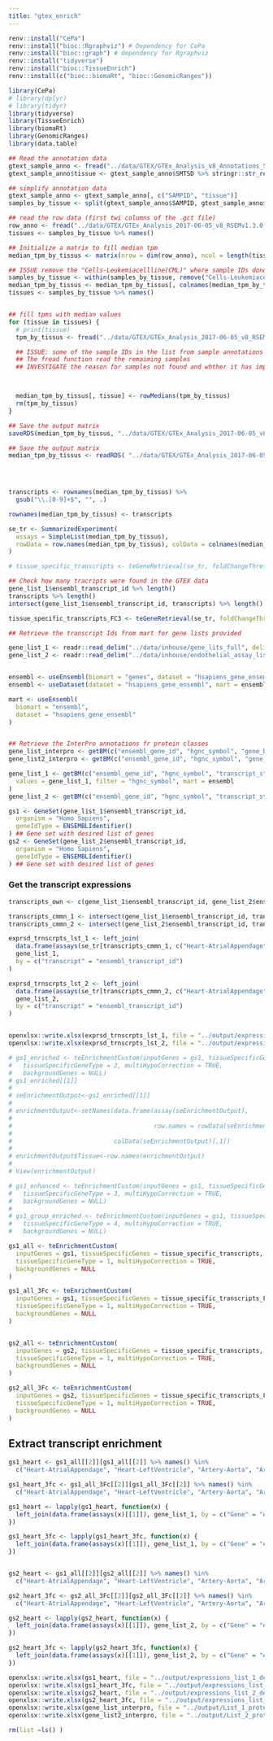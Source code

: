 ```yaml
---
title: "gtex_enrich"
---
```


```r
renv::install("CePa")
renv::install("bioc::Rgraphviz") # Dependency for CePa
renv::install("bioc::graph") # dependency for Rgraphviz
renv::install("tidyverse")
renv::install("bioc::TissueEnrich")
renv::install(c("bioc::biomaRt", "bioc::GenomicRanges"))

```

```r
library(CePa)
# library(dplyr)
# library(tidyr)
library(tidyverse)
library(TissueEnrich)
library(biomaRt)
library(GenomicRanges)
library(data.table)


```

```r
## Read the annotation data
gtext_sample_anno <- fread("../data/GTEX/GTEx_Analysis_v8_Annotations_SampleAttributesDS.txt", sep = "\t") %>% as_tibble()
gtext_sample_anno$tissue <- gtext_sample_anno$SMTSD %>% stringr::str_replace_all(pattern = " ", replacement = "")

## simplify annotation data
gtext_sample_anno <- gtext_sample_anno[, c("SAMPID", "tissue")]
samples_by_tissue <- split(gtext_sample_anno$SAMPID, gtext_sample_anno$tissue)

## read the row data (first twi columns of the .gct file)
row_anno <- fread("../data/GTEX/GTEx_Analysis_2017-06-05_v8_RSEMv1.3.0_transcript_tpm.gct", sep = "\t", skip = 2, header = TRUE, select = c("transcript_id", "gene_id"))
tissues <- samples_by_tissue %>% names()

## Initialize a matrix to fill median tpm
median_tpm_by_tissus <- matrix(nrow = dim(row_anno), ncol = length(tissues), dimnames = list(row_anno$transcript_id, tissues))

## ISSUE remove the "Cells-Leukemiacellline(CML)" where sample IDs donot match the ggct file
samples_by_tissue <- within(samples_by_tissue, remove("Cells-Leukemiacellline(CML)"))
median_tpm_by_tissus <- median_tpm_by_tissus[, colnames(median_tpm_by_tissus) != "Cells-Leukemiacellline(CML)"]
tissues <- samples_by_tissue %>% names()


## fill tpms with median values
for (tissue in tissues) {
  # print(tissue)
  tpm_by_tissus <- fread("../data/GTEX/GTEx_Analysis_2017-06-05_v8_RSEMv1.3.0_transcript_tpm.gct", sep = "\t", skip = 2, header = TRUE, select = samples_by_tissue[[tissue]], nThread = 6) %>% as.matrix()

  ## ISSUE: some of the sample IDs in the list from sample annotations were not for
  ## The fread function read the remaiming samples
  ## INVESTIGATE the reason for samples not found and whther it has implications



  median_tpm_by_tissus[, tissue] <- rowMedians(tpm_by_tissus)
  rm(tpm_by_tissus)
}

## Save the output matrix
saveRDS(median_tpm_by_tissus, "../data/GTEX/GTEx_Analysis_2017-06-05_v8_RSEMv1.3.0_transcript_Mediantpm.RDS")

```

```r
## Save the output matrix
median_tpm_by_tissus <- readRDS( "../data/GTEX/GTEx_Analysis_2017-06-05_v8_RSEMv1.3.0_transcript_Mediantpm.RDS")


 
```

```r

transcripts <- rownames(median_tpm_by_tissus) %>%
  gsub("\\.[0-9]+$", "", .)

rownames(median_tpm_by_tissus) <- transcripts

se_tr <- SummarizedExperiment(
  assays = SimpleList(median_tpm_by_tissus),
  rowData = row.names(median_tpm_by_tissus), colData = colnames(median_tpm_by_tissus)
)

# tissue_specific_transcripts <- teGeneRetrieval(se_tr, foldChangeThreshold = 5, maxNumberOfTissues = 7, expressedGeneThreshold = 1)
```

```r
## Check how many tracripts were found in the GTEX data 
gene_list_1$ensembl_transcript_id %>% length()
transcripts %>% length()
intersect(gene_list_1$ensembl_transcript_id, transcripts) %>% length()
```

```r
tissue_specific_transcripts_FC3 <- teGeneRetrieval(se_tr, foldChangeThreshold = 3, maxNumberOfTissues = 4, expressedGeneThreshold = 1)
```

```r


## Retrieve the transcript Ids from mart for gene lists provided

gene_list_1 <- readr::read_delim("../data/inhouse/gene_lits_full", delim = "\t", show_col_types = FALSE) %>% unlist()
gene_list_2 <- readr::read_delim("../data/inhouse/endothelial_assay_list.txt", delim = "\t", show_col_types = FALSE) %>% unlist()


ensembl <- useEnsembl(biomart = "genes", dataset = "hsapiens_gene_ensembl")
ensembl <- useDataset(dataset = "hsapiens_gene_ensembl", mart = ensembl)

mart <- useEnsembl(
  biomart = "ensembl",
  dataset = "hsapiens_gene_ensembl"
)


## Retrieve the InterPro annotations fr protein classes
gene_list_interpro <- getBM(c("ensembl_gene_id", "hgnc_symbol", "gene_biotype", "interpro", "interpro_short_description", "interpro_description"), values = gene_list_1, filter = "hgnc_symbol", mart = ensembl)
gene_list2_interpro <- getBM(c("ensembl_gene_id", "hgnc_symbol", "gene_biotype", "interpro", "interpro_short_description", "interpro_description"), values = gene_list_2, filter = "hgnc_symbol", mart = ensembl)

gene_list_1 <- getBM(c("ensembl_gene_id", "hgnc_symbol", "transcript_start", "transcript_end", "ensembl_transcript_id", "gene_biotype", "transcript_biotype"),
  values = gene_list_1, filter = "hgnc_symbol", mart = ensembl
)
gene_list_2 <- getBM(c("ensembl_gene_id", "hgnc_symbol", "transcript_start", "transcript_end", "ensembl_transcript_id", "gene_biotype", "transcript_biotype"), values = gene_list_2, filter = "hgnc_symbol", mart = ensembl)

gs1 <- GeneSet(gene_list_1$ensembl_transcript_id,
  organism = "Homo Sapiens",
  geneIdType = ENSEMBLIdentifier()
) ## Gene set with desired list of genes
gs2 <- GeneSet(gene_list_2$ensembl_transcript_id,
  organism = "Homo Sapiens",
  geneIdType = ENSEMBLIdentifier()
) ## Gene set with desired list of genes


```

### Get the transcript expressions

```r
transcripts_own <- c(gene_list_1$ensembl_transcript_id, gene_list_2$ensembl_transcript_id)

transcripts_cmmn_1 <- intersect(gene_list_1$ensembl_transcript_id, transcripts)
transcripts_cmmn_2 <- intersect(gene_list_2$ensembl_transcript_id, transcripts)

exprsd_trnscrpts_lst_1 <- left_join(
  data.frame(assays(se_tr[transcripts_cmmn_1, c("Heart-AtrialAppendage", "Heart-LeftVentricle", "Artery-Aorta", "Artery-Coronary")])[[1]], check.names = TRUE) %>% rownames_to_column(var = "transcript"),
  gene_list_1,
  by = c("transcript" = "ensembl_transcript_id")
)

exprsd_trnscrpts_lst_2 <- left_join(
  data.frame(assays(se_tr[transcripts_cmmn_2, c("Heart-AtrialAppendage", "Heart-LeftVentricle", "Artery-Aorta", "Artery-Coronary")])[[1]], check.names = TRUE) %>% rownames_to_column(var = "transcript"),
  gene_list_2,
  by = c("transcript" = "ensembl_transcript_id")
)


openxlsx::write.xlsx(exprsd_trnscrpts_lst_1, file = "../output/expression_trnscrpts_lst_1_median.xlsx")
openxlsx::write.xlsx(exprsd_trnscrpts_lst_2, file = "../output/expression_trnscrpts_lst_2_median.xlsx")
```

```r
# gs1_enriched <- teEnrichmentCustom(inputGenes = gs1, tissueSpecificGenes = tissue_specific_transcripts,
#   tissueSpecificGeneType = 2, multiHypoCorrection = TRUE,
#   backgroundGenes = NULL)
# gs1_enriched[[1]]
# 
# seEnrichmentOutput<-gs1_enriched[[1]]
# 
# enrichmentOutput<-setNames(data.frame(assay(seEnrichmentOutput),
# 
#                                       row.names = rowData(seEnrichmentOutput)[,1]),
# 
#                            colData(seEnrichmentOutput)[,1])
# 
# enrichmentOutput$Tissue<-row.names(enrichmentOutput)
# 
# View(enrichmentOutput)

```

```r
# gs1_enhanced <- teEnrichmentCustom(inputGenes = gs1, tissueSpecificGenes = tissue_specific_transcripts,
#   tissueSpecificGeneType = 3, multiHypoCorrection = TRUE,
#   backgroundGenes = NULL)
#
# gs1_group_enriched <- teEnrichmentCustom(inputGenes = gs1, tissueSpecificGenes = tissue_specific_transcripts,
#   tissueSpecificGeneType = 4, multiHypoCorrection = TRUE,
#   backgroundGenes = NULL)

gs1_all <- teEnrichmentCustom(
  inputGenes = gs1, tissueSpecificGenes = tissue_specific_transcripts,
  tissueSpecificGeneType = 1, multiHypoCorrection = TRUE,
  backgroundGenes = NULL
)

gs1_all_3Fc <- teEnrichmentCustom(
  inputGenes = gs1, tissueSpecificGenes = tissue_specific_transcripts_FC3,
  tissueSpecificGeneType = 1, multiHypoCorrection = TRUE,
  backgroundGenes = NULL
)


gs2_all <- teEnrichmentCustom(
  inputGenes = gs2, tissueSpecificGenes = tissue_specific_transcripts,
  tissueSpecificGeneType = 1, multiHypoCorrection = TRUE,
  backgroundGenes = NULL
)

gs2_all_3Fc <- teEnrichmentCustom(
  inputGenes = gs2, tissueSpecificGenes = tissue_specific_transcripts_FC3,
  tissueSpecificGeneType = 1, multiHypoCorrection = TRUE,
  backgroundGenes = NULL
)
```

## Extract transcript enrichment

```r
gs1_heart <- gs1_all[[2]][gs1_all[[2]] %>% names() %in%
  c("Heart-AtrialAppendage", "Heart-LeftVentricle", "Artery-Aorta", "Artery-Coronary")]

gs1_heart_3fc <- gs1_all_3Fc[[2]][gs1_all_3Fc[[2]] %>% names() %in%
  c("Heart-AtrialAppendage", "Heart-LeftVentricle", "Artery-Aorta", "Artery-Coronary")]

gs1_heart <- lapply(gs1_heart, function(x) {
  left_join(data.frame(assays(x)[[1]]), gene_list_1, by = c("Gene" = "ensembl_transcript_id"))
})

gs1_heart_3fc <- lapply(gs1_heart_3fc, function(x) {
  left_join(data.frame(assays(x)[[1]]), gene_list_1, by = c("Gene" = "ensembl_transcript_id"))
})



```

```r
gs2_heart <- gs1_all[[2]][gs2_all[[2]] %>% names() %in%
  c("Heart-AtrialAppendage", "Heart-LeftVentricle", "Artery-Aorta", "Artery-Coronary")]

gs2_heart_3fc <- gs2_all_3Fc[[2]][gs2_all_3Fc[[2]] %>% names() %in%
  c("Heart-AtrialAppendage", "Heart-LeftVentricle", "Artery-Aorta", "Artery-Coronary")]

gs2_heart <- lapply(gs2_heart, function(x) {
  left_join(data.frame(assays(x)[[1]]), gene_list_2, by = c("Gene" = "ensembl_transcript_id"))
})

gs2_heart_3fc <- lapply(gs2_heart_3fc, function(x) {
  left_join(data.frame(assays(x)[[1]]), gene_list_2, by = c("Gene" = "ensembl_transcript_id"))
})
```

```r
openxlsx::write.xlsx(gs1_heart, file = "../output/expressions_list_1_default.xlsx")
openxlsx::write.xlsx(gs1_heart_3fc, file = "../output/expressions_list_1_relaxed.xlsx")
openxlsx::write.xlsx(gs2_heart, file = "../output/expressions_list_2_default.xlsx")
openxlsx::write.xlsx(gs2_heart_3fc, file = "../output/expressions_list_2_relaxed.xlsx")
openxlsx::write.xlsx(gene_list_interpro, file = "../output/List_1_protein_class.xlsx")
openxlsx::write.xlsx(gene_list2_interpro, file = "../output/List_2_protein_class_relaxed.xlsx")

```

```r
rm(list =ls() )

```

### 
